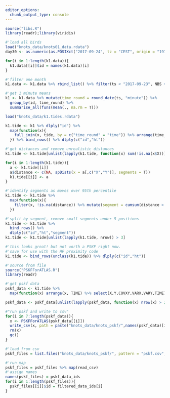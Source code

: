 ```yaml
---
editor_options: 
  chunk_output_type: console
---
```


```r
source("libs.R")
library(readr);library(viridis)
```

```r
#'load all birds
load("knots_data/knots01_data.rdata")
day30 <- as.numeric(as.POSIXct("2017-09-24", tz = "CEST", origin = "1970-01-01"))

for(i in 1:length(k1.data)){
  k1.data[[i]]$id = names(k1.data)[i]
}

#'filter one month
k1.data <- k1.data %>% rbind_list() %>% filter(ts < "2017-09-23", NBS > 3)

#'get 1 minute means
k1 <- k1.data %>% mutate(time_round = round_date(ts, "minute")) %>% 
  group_by(id, time_round) %>% 
  summarise_all(funs(mean(., na.rm = T)))

load("knots_data/k1.tides.rdata")

k1.tide <- k1 %>% dlply("id") %>% 
  map(function(x){
    full_join(x, tide, by = c("time_round" = "time")) %>% arrange(time_round) %>% mutate(tide = ifelse(is.na(tide), "other", tide)) %>% mutate(ht = cumsum(tide == "H")+1)
  }) %>% bind_rows() %>% dlply(c("id","ht"))
```

```r
#'get distances and remove unrealistic distances
k1.tide <- k1.tide[unlist(lapply(k1.tide, function(x) sum(!is.na(x$X)))) > 3]

for(i in 1:length(k1.tide)){
  a <- k1.tide[[i]]
  a$distance <- c(NA, spDists(x = a[,c("X","Y")], segments = T))
  k1.tide[[i]] <- a
}

#'identify segments as moves over 95th percentile
k1.tide <- k1.tide %>% 
  map(function(x){
    filter(x, !is.na(distance)) %>% mutate(segment = cumsum(distance > 120))
  })

#'split by segment, remove small segments under 5 positions
k1.tide <- k1.tide %>% 
  bind_rows() %>% 
  dlply(c("id","ht","segment"))
k1.tide <- k1.tide[unlist(lapply(k1.tide, nrow)) > 3]
```

```r
#'this looks great! but not worth a PSKF right now.
#'save for use with the HF proximity code
k1.tide <- bind_rows(unclass(k1.tide)) %>% dlply(c("id","ht"))
```


```r
#'source from file
source("PSKFForATLAS.R")
library(readr)
```

```r
#'get pskf data
pskf_data <- k1.tide %>% 
  map(function(x) arrange(x, TIME) %>% select(X,Y,COVXY,VARX,VARY,TIME))

pskf_data <- pskf_data[unlist(lapply(pskf_data, function(x) nrow(x) > 200))]

#"run pskf and write to csv"
for(i in 7:length(pskf_data)){
  x <- PSKFForATLAS(pskf_data[[i]])
  write_csv(x, path = paste("knots_data/knots_pskf/",names(pskf_data)[i],"pskf.csv", sep=""))
  rm(x)
  gc()
}
```

```r
#'load from csv
pskf_files = list.files("knots_data/knots_pskf/", pattern = "pskf.csv", full.names = T)

#'run map
pskf_files = pskf_files %>% map(read_csv)
#'assign names
names(pskf_files) = pskf_data_ids
for(i in 1:length(pskf_files)){
  pskf_files[[i]]$id = filtered_data_ids[i]
}
```

